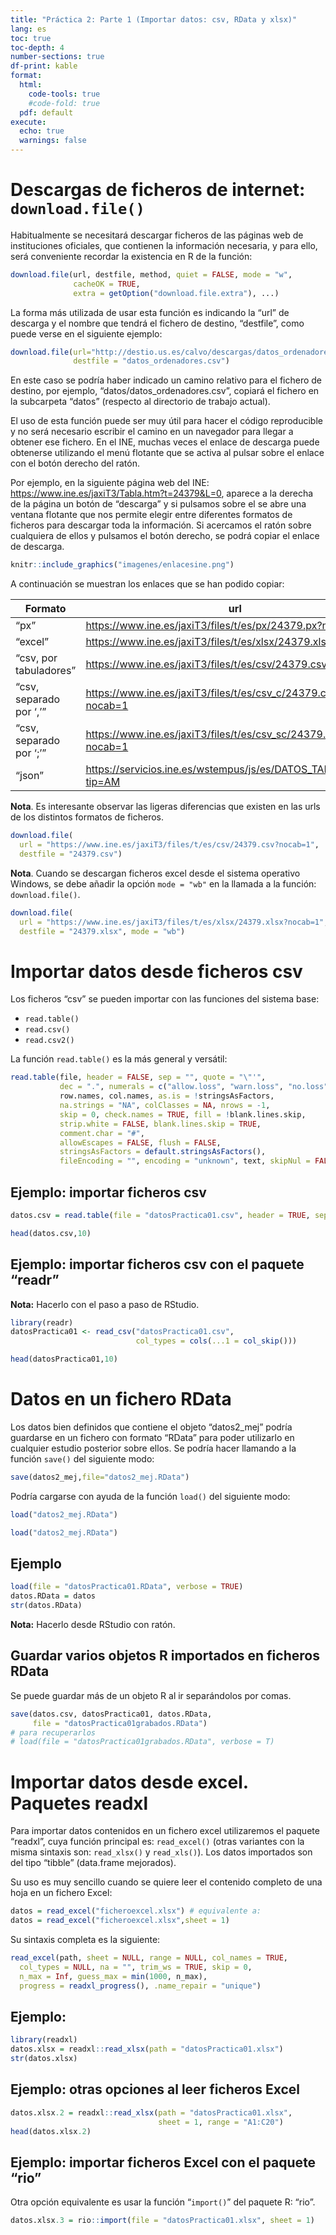 ```yaml
---
title: "Práctica 2: Parte 1 (Importar datos: csv, RData y xlsx)"
lang: es
toc: true
toc-depth: 4
number-sections: true
df-print: kable
format:
  html:
    code-tools: true
    #code-fold: true
  pdf: default
execute: 
  echo: true
  warnings: false
---
```




\bigskip



# Descargas de ficheros de internet: `download.file()`

Habitualmente se necesitará descargar ficheros de las páginas web de instituciones oficiales, que contienen la información necesaria, y para ello, será conveniente recordar la existencia en R de la función:

```r
download.file(url, destfile, method, quiet = FALSE, mode = "w",
              cacheOK = TRUE,
              extra = getOption("download.file.extra"), ...)
```

La forma más utilizada de usar esta función es indicando la "url" de descarga y el nombre que tendrá el fichero de destino, "destfile", como puede verse en el siguiente ejemplo:

```r
download.file(url="http://destio.us.es/calvo/descargas/datos_ordenadores.csv",
              destfile = "datos_ordenadores.csv")
```
En este caso se podría haber indicado un camino relativo para el fichero de destino, por ejemplo, "datos/datos_ordenadores.csv", copiará el fichero en la subcarpeta "datos" (respecto al directorio de trabajo actual).

El uso de esta función puede ser muy útil para hacer el código reproducible y no será necesario escribir el camino en un navegador para llegar a obtener ese fichero. En el INE, muchas veces el enlace de descarga puede obtenerse utilizando el menú flotante que se activa al pulsar sobre el enlace con el botón derecho del ratón.

Por ejemplo, en la siguiente página web del INE: <https://www.ine.es/jaxiT3/Tabla.htm?t=24379&L=0>, aparece a la derecha de la página un botón de "descarga" y si pulsamos sobre el se abre una ventana flotante que nos permite elegir entre diferentes formatos de ficheros para descargar toda la información. Si acercamos el ratón sobre cualquiera de ellos y pulsamos el botón derecho, se podrá copiar el enlace de descarga.

```r
knitr::include_graphics("imagenes/enlacesine.png")
```


A continuación se muestran los enlaces que se han podido copiar:

\small

Formato | url
--------|--------------------
"px" | <https://www.ine.es/jaxiT3/files/t/es/px/24379.px?nocab=1>  
"excel" | <https://www.ine.es/jaxiT3/files/t/es/xlsx/24379.xlsx?nocab=1>  
"csv, por tabuladores" | <https://www.ine.es/jaxiT3/files/t/es/csv/24379.csv?nocab=1>
"csv, separado por ','" | <https://www.ine.es/jaxiT3/files/t/es/csv_c/24379.csv?nocab=1> 
"csv, separado por ';'" | <https://www.ine.es/jaxiT3/files/t/es/csv_sc/24379.csv?nocab=1> 
"json" | <https://servicios.ine.es/wstempus/js/es/DATOS_TABLA/24379?tip=AM>

\normalsize

**Nota**. Es interesante observar las ligeras diferencias que existen en las urls de los distintos formatos de ficheros.


```r
download.file(
  url = "https://www.ine.es/jaxiT3/files/t/es/csv/24379.csv?nocab=1",
  destfile = "24379.csv")
```


**Nota**. Cuando se descargan ficheros excel desde el sistema operativo Windows, se debe añadir la opción `mode = "wb"` en la llamada a la función: `download.file()`.


```r
download.file(
  url = "https://www.ine.es/jaxiT3/files/t/es/xlsx/24379.xlsx?nocab=1",
  destfile = "24379.xlsx", mode = "wb")
```



# Importar datos desde ficheros csv

Los ficheros "csv" se pueden importar con las funciones del sistema base:

- `read.table()`
- `read.csv()`
- `read.csv2()`

La función `read.table()` es la más general y versátil:

```r
read.table(file, header = FALSE, sep = "", quote = "\"'",
           dec = ".", numerals = c("allow.loss", "warn.loss", "no.loss"),
           row.names, col.names, as.is = !stringsAsFactors,
           na.strings = "NA", colClasses = NA, nrows = -1,
           skip = 0, check.names = TRUE, fill = !blank.lines.skip,
           strip.white = FALSE, blank.lines.skip = TRUE,
           comment.char = "#",
           allowEscapes = FALSE, flush = FALSE,
           stringsAsFactors = default.stringsAsFactors(),
           fileEncoding = "", encoding = "unknown", text, skipNul = FALSE)
```


## Ejemplo: importar ficheros csv

```r
datos.csv = read.table(file = "datosPractica01.csv", header = TRUE, sep = ",")
```

```r
head(datos.csv,10)
```




## Ejemplo: importar ficheros csv con el paquete "readr"

**Nota:** Hacerlo con el paso a paso de RStudio.


```r
library(readr)
datosPractica01 <- read_csv("datosPractica01.csv",
                            col_types = cols(...1 = col_skip()))
```


```r
head(datosPractica01,10)
```






# Datos en un fichero RData


Los datos bien definidos que contiene el objeto "datos2_mej" podría guardarse en un fichero con formato "RData" para poder utilizarlo en cualquier estudio posterior sobre ellos. Se podría hacer llamando a la función `save()` del siguiente modo:

```r
save(datos2_mej,file="datos2_mej.RData")
```

Podría cargarse con ayuda de la función `load()` del siguiente modo:

```r
load("datos2_mej.RData")
```

```r
load("datos2_mej.RData")
```


## Ejemplo

```r
load(file = "datosPractica01.RData", verbose = TRUE)
datos.RData = datos
str(datos.RData)
```


**Nota:** Hacerlo desde RStudio con ratón.



## Guardar varios objetos R importados en ficheros RData

Se puede guardar más de un objeto R al ir separándolos por comas.

```r
save(datos.csv, datosPractica01, datos.RData,  
     file = "datosPractica01grabados.RData")
# para recuperarlos
# load(file = "datosPractica01grabados.RData", verbose = T)  
```




# Importar datos desde excel. Paquetes readxl

Para importar datos contenidos en un fichero excel utilizaremos  el paquete "readxl", cuya función principal es: `read_excel()` (otras variantes con la misma sintaxis son: `read_xlsx()` y `read_xls()`). Los datos importados son del tipo "tibble" (data.frame mejorados).

Su uso es muy sencillo cuando se quiere leer el contenido completo de una hoja en un fichero Excel:

```r
datos = read_excel("ficheroexcel.xlsx") # equivalente a:
datos = read_excel("ficheroexcel.xlsx",sheet = 1) 
```

Su sintaxis completa es la siguiente:

```r
read_excel(path, sheet = NULL, range = NULL, col_names = TRUE,
  col_types = NULL, na = "", trim_ws = TRUE, skip = 0,
  n_max = Inf, guess_max = min(1000, n_max),
  progress = readxl_progress(), .name_repair = "unique")
```


## Ejemplo: 

```r
library(readxl)
datos.xlsx = readxl::read_xlsx(path = "datosPractica01.xlsx")
str(datos.xlsx)
```


## Ejemplo: otras opciones al leer ficheros Excel


```r
datos.xlsx.2 = readxl::read_xlsx(path = "datosPractica01.xlsx", 
                                 sheet = 1, range = "A1:C20")
head(datos.xlsx.2)
```


## Ejemplo: importar ficheros Excel con el paquete "rio"

Otra opción equivalente es usar la función "`import()`" del paquete R: "rio".

```r
datos.xlsx.3 = rio::import(file = "datosPractica01.xlsx", sheet = 1)
```

